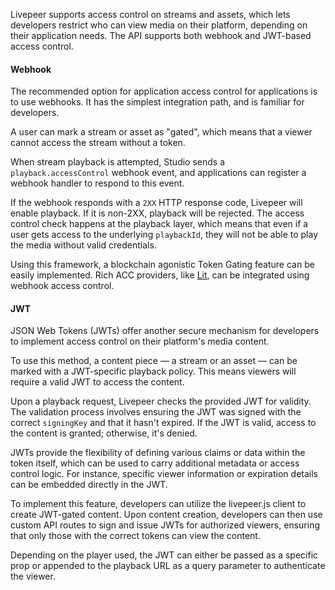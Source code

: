 Livepeer supports access control on streams and assets, which lets developers
restrict who can view media on their platform, depending on their application
needs. The API supports both webhook and JWT-based access control.

#### Webhook

The recommended option for application access control for applications is to use
webhooks. It has the simplest integration path, and is familiar for developers.

A user can mark a stream or asset as "gated", which means that a viewer cannot
access the stream without a token.

When stream playback is attempted, Studio sends a `playback.accessControl`
webhook event, and applications can register a webhook handler to respond to
this event.

If the webhook responds with a `2XX` HTTP response code, Livepeer will enable
playback. If it is non-2XX, playback will be rejected. The access control check
happens at the playback layer, which means that even if a user gets access to
the underlying `playbackId`, they will not be able to play the media without
valid credentials.

Using this framework, a blockchain agonistic Token Gating feature can be easily
implemented. Rich ACC providers, like [Lit](https://litprotocol.com/), can be
integrated using webhook access control.

#### JWT

JSON Web Tokens (JWTs) offer another secure mechanism for developers to
implement access control on their platform's media content.

To use this method, a content piece — a stream or an asset — can be marked with
a JWT-specific playback policy. This means viewers will require a valid JWT to
access the content.

Upon a playback request, Livepeer checks the provided JWT for validity. The
validation process involves ensuring the JWT was signed with the correct
`signingKey` and that it hasn't expired. If the JWT is valid, access to the
content is granted; otherwise, it's denied.

JWTs provide the flexibility of defining various claims or data within the token
itself, which can be used to carry additional metadata or access control logic.
For instance, specific viewer information or expiration details can be embedded
directly in the JWT.

To implement this feature, developers can utilize the livepeer.js client to
create JWT-gated content. Upon content creation, developers can then use custom
API routes to sign and issue JWTs for authorized viewers, ensuring that only
those with the correct tokens can view the content.

Depending on the player used, the JWT can either be passed as a specific prop or
appended to the playback URL as a query parameter to authenticate the viewer.
